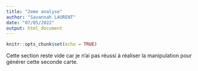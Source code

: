 ```yaml
---
title: "2eme analyse"
author: "Savannah LAURENT"
date: "07/05/2022"
output: html_document
---
```


```r
knitr::opts_chunk$set(echo = TRUE)
```

Cette section reste vide car je n'ai pas réussi à réaliser la manipulation pour générer cette seconde carte. 